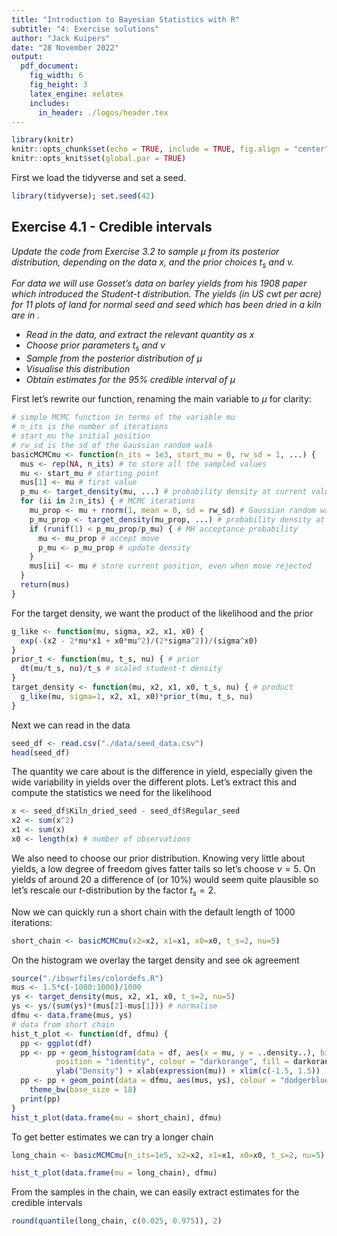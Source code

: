 ```yaml
---
title: "Introduction to Bayesian Statistics with R"
subtitle: "4: Exercise solutions"
author: "Jack Kuipers"
date: "28 November 2022"
output:
  pdf_document:
    fig_width: 6
    fig_height: 3
    latex_engine: xelatex
    includes:
      in_header: ./logos/header.tex
---
```


```r
library(knitr)
knitr::opts_chunk$set(echo = TRUE, include = TRUE, fig.align = "center")
knitr::opts_knit$set(global.par = TRUE)
```

First we load the tidyverse and set a seed.

```r
library(tidyverse); set.seed(42)
```


## Exercise 4.1 - Credible intervals

*Update the \code{basicMCMC} code from Exercise 3.2 to sample $\mu$ from its posterior distribution, depending on the data $x$, and the prior choices $t_s$ and $\nu$.*

*For data we will use Gosset's data on barley yields from his 1908 paper which introduced the Student-$t$ distribution. The yields (in US cwt per acre) for 11 plots of land for normal seed and seed which has been dried in a kiln are in \code{seed\_data.csv}.*

* *Read in the data, and extract the relevant quantity as $x$*
* *Choose prior parameters $t_s$ and $\nu$*
* *Sample from the posterior distribution of $\mu$*
* *Visualise this distribution*
* *Obtain estimates for the 95% credible interval of $\mu$*

First let's rewrite our \code{basicMCMC} function, renaming the main variable to $\mu$ for clarity:

```r
# simple MCMC function in terms of the variable mu
# n_its is the number of iterations
# start_mu the initial position
# rw_sd is the sd of the Gaussian random walk
basicMCMCmu <- function(n_its = 1e3, start_mu = 0, rw_sd = 1, ...) {
  mus <- rep(NA, n_its) # to store all the sampled values
  mu <- start_mu # starting point
  mus[1] <- mu # first value
  p_mu <- target_density(mu, ...) # probability density at current value of mu
  for (ii in 2:n_its) { # MCMC iterations
    mu_prop <- mu + rnorm(1, mean = 0, sd = rw_sd) # Gaussian random walk to propose next mu
    p_mu_prop <- target_density(mu_prop, ...) # probability density at proposed mu
    if (runif(1) < p_mu_prop/p_mu) { # MH acceptance probability
      mu <- mu_prop # accept move
      p_mu <- p_mu_prop # update density
    }
    mus[ii] <- mu # store current position, even when move rejected
  }
  return(mus)
}
```

For the target density, we want the product of the likelihood and the prior

```r
g_like <- function(mu, sigma, x2, x1, x0) {
  exp(-(x2 - 2*mu*x1 + x0*mu^2)/(2*sigma^2))/(sigma^x0)
}
prior_t <- function(mu, t_s, nu) { # prior
  dt(mu/t_s, nu)/t_s # scaled student-t density
}
target_density <- function(mu, x2, x1, x0, t_s, nu) { # product
  g_like(mu, sigma=1, x2, x1, x0)*prior_t(mu, t_s, nu)
}
```

Next we can read in the data

```r
seed_df <- read.csv("./data/seed_data.csv")
head(seed_df)
```

The quantity we care about is the difference in yield, especially given the wide variability in yields over the different plots. Let's extract this and compute the statistics we need for the likelihood

```r
x <- seed_df$Kiln_dried_seed - seed_df$Regular_seed
x2 <- sum(x^2)
x1 <- sum(x)
x0 <- length(x) # number of observations
```

We also need to choose our prior distribution. Knowing very little about yields, a low degree of freedom gives fatter tails so let's choose $\nu=5$. On yields of around 20 a difference of \pm 2 (or 10%) would seem quite plausible so let's rescale our $t$-distribution by the factor $t_s=2$. 

Now we can quickly run a short chain with the default length of 1000 iterations:

```r
short_chain <- basicMCMCmu(x2=x2, x1=x1, x0=x0, t_s=2, nu=5)
```

On the histogram we overlay the target density and see ok agreement

```r
source("./ibswrfiles/colordefs.R")
mus <- 1.5*c(-1000:1000)/1000
ys <- target_density(mus, x2, x1, x0, t_s=2, nu=5)
ys <- ys/(sum(ys)*(mus[2]-mus[1])) # normalise
dfmu <- data.frame(mus, ys)
# data from short chain
hist_t_plot <- function(df, dfmu) {
  pp <- ggplot(df)
  pp <- pp + geom_histogram(data = df, aes(x = mu, y = ..density..), bins = 30,
          position = "identity", colour = "darkorange", fill = darkorangetrans) +
          ylab("Density") + xlab(expression(mu)) + xlim(c(-1.5, 1.5))
  pp <- pp + geom_point(data = dfmu, aes(mus, ys), colour = "dodgerblue", size = 2) + 
    theme_bw(base_size = 18) 
  print(pp)
}
hist_t_plot(data.frame(mu = short_chain), dfmu)
```

To get better estimates we can try a longer chain

```r
long_chain <- basicMCMCmu(n_its=1e5, x2=x2, x1=x1, x0=x0, t_s=2, nu=5)
```

```r
hist_t_plot(data.frame(mu = long_chain), dfmu)
```

From the samples in the chain, we can easily extract estimates for the credible intervals

```r
round(quantile(long_chain, c(0.025, 0.975)), 2)
```


